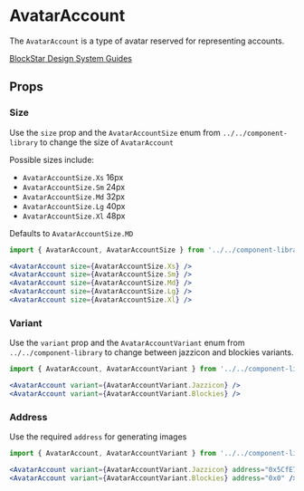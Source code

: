 

# AvatarAccount

The `AvatarAccount` is a type of avatar reserved for representing accounts.

[BlockStar Design System Guides](https://www.notion.so/BlockStar-Design-System-Guides-Design-f86ecc914d6b4eb6873a122b83c12940)

<Canvas>
  <Story id="components-componentlibrary-avataraccount--default-story" />
</Canvas>

## Props

<ArgsTable of={AvatarAccount} />

### Size

Use the `size` prop and the `AvatarAccountSize` enum from `../../component-library` to change the size of `AvatarAccount`

Possible sizes include:

- `AvatarAccountSize.Xs` 16px
- `AvatarAccountSize.Sm` 24px
- `AvatarAccountSize.Md` 32px
- `AvatarAccountSize.Lg` 40px
- `AvatarAccountSize.Xl` 48px

Defaults to `AvatarAccountSize.MD`

<Canvas>
  <Story id="components-componentlibrary-avataraccount--size" />
</Canvas>

```jsx
import { AvatarAccount, AvatarAccountSize } from '../../component-library';

<AvatarAccount size={AvatarAccountSize.Xs} />
<AvatarAccount size={AvatarAccountSize.Sm} />
<AvatarAccount size={AvatarAccountSize.Md} />
<AvatarAccount size={AvatarAccountSize.Lg} />
<AvatarAccount size={AvatarAccountSize.Xl} />
```

### Variant

Use the `variant` prop and the `AvatarAccountVariant` enum from `../../component-library` to change between jazzicon and blockies variants.

<Canvas>
  <Story id="components-componentlibrary-avataraccount--variant" />
</Canvas>

```jsx
import { AvatarAccount, AvatarAccountVariant } from '../../component-library';

<AvatarAccount variant={AvatarAccountVariant.Jazzicon} />
<AvatarAccount variant={AvatarAccountVariant.Blockies} />
```

### Address

Use the required `address` for generating images

<Canvas>
  <Story id="components-componentlibrary-avataraccount--address" />
</Canvas>

```jsx
import { AvatarAccount, AvatarAccountVariant } from '../../component-library';

<AvatarAccount variant={AvatarAccountVariant.Jazzicon} address="0x5CfE73b6021E818B776b421B1c4Db2474086a7e1" />
<AvatarAccount variant={AvatarAccountVariant.Blockies} address="0x0" />
```
